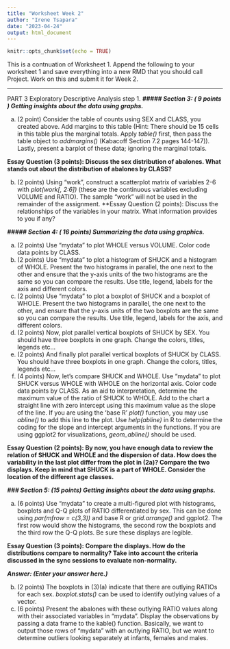 ---
title: "Worksheet Week 2"
author: "Irene Tsapara"
date: "2023-04-24"
output: html_document
---

```{r setup, include=FALSE}
knitr::opts_chunk$set(echo = TRUE)
```

This is a contnuation of Worksheet 1. Append the following to your worksheet 1 and save everything into a new RMD that you should call Project. Work on this and submit it for Week 2.

---

PART 3
Exploratory Descriptive Analysis step 1.
***##### Section 3:  ( 9 points )  Getting insights about the data using graphs.***

(a)	(2 point) Consider the table of counts using SEX and CLASS, you created above. Add margins to this table (Hint: There should be 15 cells in this table plus the marginal totals. Apply *table()* first, then pass the table object to *addmargins()* (Kabacoff Section 7.2 pages 144-147)).  Lastly, present a barplot of these data; ignoring the marginal totals. 
 

**Essay Question (3 points):  Discuss the sex distribution of abalones.  What stands out about the distribution of abalones by CLASS?**

(b)	(2 points) Using "work", construct a scatterplot matrix of variables 2-6 with *plot(work[, 2:6])* (these are the continuous variables excluding VOLUME and RATIO). The sample "work" will not be used in the remainder of the assignment.
**Essay Question (2 points):  Discuss the relationships of the variables in your matrix. What information provides to you if any?

***##### Section 4: ( 16 points) Summarizing the data using graphics.***


(a)  (2 points) Use "mydata" to plot WHOLE versus VOLUME. Color code data points by CLASS.
(b)	(2 points) Use "mydata" to plot a histogram of SHUCK and a histogram of WHOLE. Present the two histograms in parallel, the one next to the other and ensure that the y-axis units of the two histograms are the same so you can compare the results. Use title, legend, labels for the axis and different colors. 
(c)	(2 points) Use "mydata" to plot a boxplot of SHUCK and a boxplot of WHOLE. Present the two histograms in parallel, the one next to the other, and ensure that the y-axis units of the two boxplots are the same so you can compare the results. Use title, legend, labels for the axis, and different colors. 
(d)	(2 points) Now, plot parallel vertical boxplots of SHUCK by SEX. You should have three boxplots in one graph. Change the colors, titles, legends etc…
(e)	(2 points) And finally plot parallel vertical boxplots of SHUCK by CLASS. You should have three boxplots in one graph. Change the colors, titles, legends etc…
(f)	(4 points) Now, let’s compare SHUCK and WHOLE. Use "mydata" to plot SHUCK versus WHOLE with WHOLE on the horizontal axis. Color code data points by CLASS. As an aid to interpretation, determine the maximum value of the ratio of SHUCK to WHOLE.  Add to the chart a straight line with zero intercept using this maximum value as the slope of the line. If you are using the 'base R' *plot()* function, you may use *abline()* to add this line to the plot. Use *help(abline)* in R to determine the coding for the slope and intercept arguments in the functions. If you are using ggplot2 for visualizations, *geom_abline()* should be used.

**Essay Question (2 points):  By now, you have enough data to review the relation of SHUCK and WHOLE and the dispersion of data. How does the variability in the last plot differ from the plot in (2a)?  Compare the two displays.  Keep in mind that SHUCK is a part of WHOLE.  Consider the location of the different age classes.**

***### Section 5: (15 points) Getting insights about the data using graphs.***

(a)	(6 points) Use "mydata" to create a multi-figured plot with histograms, boxplots and Q-Q plots of RATIO differentiated by sex. This can be done using *par(mfrow = c(3,3))* and base R or *grid.arrange()* and ggplot2. The first row would show the histograms, the second row the boxplots and the third row the Q-Q plots. Be sure these displays are legible.  

**Essay Question (3 points): Compare the displays.  How do the distributions compare to normality? Take into account the criteria discussed in the sync sessions to evaluate non-normality.**

***Answer: (Enter your answer here.)***

(b)	(2 points) The boxplots in (3)(a) indicate that there are outlying RATIOs for each sex. *boxplot.stats()* can be used to identify outlying values of a vector. 
(c)	(6 points) Present the abalones with these outlying RATIO values along with their associated variables in "mydata". Display the observations by passing a data frame to the kable() function. Basically, we want to output those rows of "mydata" with an outlying RATIO, but we want to determine outliers looking separately at infants, females and males.
